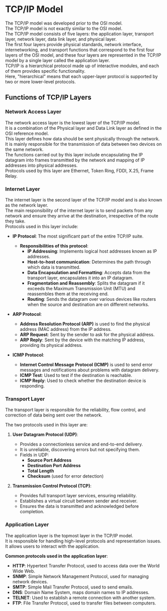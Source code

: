 # TCP/IP Model

The TCP/IP model was developed prior to the OSI model.  
The TCP/IP model is not exactly similar to the OSI model.  
The TCP/IP model consists of five layers: the application layer, transport layer, network layer, data link layer, and physical layer.  
The first four layers provide physical standards, network interface, internetworking, and transport functions that correspond to the first four layers of the OSI model, and these four layers are represented in the TCP/IP model by a single layer called the application layer.  
TCP/IP is a hierarchical protocol made up of interactive modules, and each of them provides specific functionality.  
Here, "hierarchical" means that each upper-layer protocol is supported by two or more lower-level protocols.

## Functions of TCP/IP Layers

### Network Access Layer

The network access layer is the lowest layer of the TCP/IP model.  
It is a combination of the Physical layer and Data Link layer as defined in the OSI reference model.  
This layer defines how data should be sent physically through the network.  
It is mainly responsible for the transmission of data between two devices on the same network.  
The functions carried out by this layer include encapsulating the IP datagram into frames transmitted by the network and mapping of IP addresses into physical addresses.  
Protocols used by this layer are Ethernet, Token Ring, FDDI, X.25, Frame Relay.

### Internet Layer

The internet layer is the second layer of the TCP/IP model and is also known as the network layer.  
The main responsibility of the internet layer is to send packets from any network and ensure they arrive at the destination, irrespective of the route they take.  
Protocols used in this layer include:

- **IP Protocol**: The most significant part of the entire TCP/IP suite.
    - **Responsibilities of this protocol**:
        - **IP Addressing**: Implements logical host addresses known as IP addresses.
        - **Host-to-host communication**: Determines the path through which data is transmitted.
        - **Data Encapsulation and Formatting**: Accepts data from the transport layer, encapsulates it into an IP datagram.
        - **Fragmentation and Reassembly**: Splits the datagram if it exceeds the Maximum Transmission Unit (MTU) and reassembles them at the receiving end.
        - **Routing**: Sends the datagram over various devices like routers when the source and destination are on different networks.

- **ARP Protocol**: 
    - **Address Resolution Protocol (ARP)** is used to find the physical address (MAC address) from the IP address.
    - **ARP Request**: Sent by the sender to ask for the physical address.
    - **ARP Reply**: Sent by the device with the matching IP address, providing its physical address.

- **ICMP Protocol**: 
    - **Internet Control Message Protocol (ICMP)** is used to send error messages and notifications about problems with datagram delivery.
    - **ICMP Test**: Used to test if the destination is reachable.
    - **ICMP Reply**: Used to check whether the destination device is responding.

### Transport Layer

The transport layer is responsible for the reliability, flow control, and correction of data being sent over the network.  

The two protocols used in this layer are:
1. **User Datagram Protocol (UDP)**:
    - Provides a connectionless service and end-to-end delivery.
    - It is unreliable, discovering errors but not specifying them.
    - Fields in UDP:
        - **Source Port Address**
        - **Destination Port Address**
        - **Total Length**
        - **Checksum** (used for error detection)

2. **Transmission Control Protocol (TCP)**:
    - Provides full transport layer services, ensuring reliability.
    - Establishes a virtual circuit between sender and receiver.
    - Ensures the data is transmitted and acknowledged before completion.

### Application Layer

The application layer is the topmost layer in the TCP/IP model.  
It is responsible for handling high-level protocols and representation issues.  
It allows users to interact with the application.  

**Common protocols used in the application layer**:
- **HTTP**: Hypertext Transfer Protocol, used to access data over the World Wide Web.
- **SNMP**: Simple Network Management Protocol, used for managing network devices.
- **SMTP**: Simple Mail Transfer Protocol, used to send emails.
- **DNS**: Domain Name System, maps domain names to IP addresses.
- **TELNET**: Used to establish a remote connection with another system.
- **FTP**: File Transfer Protocol, used to transfer files between computers.

